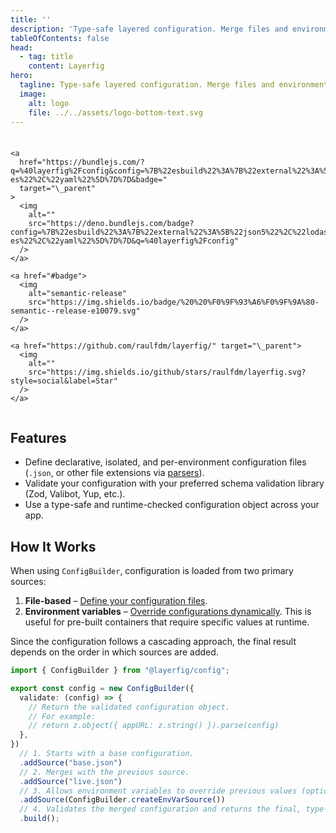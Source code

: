 ```yaml
---
title: ''
description: 'Type-safe layered configuration. Merge files and environment variables, validate with any schema, and get a runtime-checked object with full TypeScript IntelliSense.'
tableOfContents: false
head:
  - tag: title
    content: Layerfig
hero:
  tagline: Type-safe layered configuration. Merge files and environment variables, validate with any schema, and get a runtime-checked object with full TypeScript IntelliSense.
  image:
    alt: logo
    file: ../../assets/logo-bottom-text.svg
---
```


<nav style="display: flex; gap: 8px; flex-wrap: wrap; justify-content: center;">
    <a href="https://www.npmjs.com/package/@layerfig/config" target="\_parent">
      <img alt="" src="https://img.shields.io/npm/dm/@layerfig/config.svg" />
    </a>

    <a
      href="https://bundlejs.com/?q=%40layerfig%2Fconfig&config=%7B%22esbuild%22%3A%7B%22external%22%3A%5B%22json5%22%2C%22lodash-es%22%2C%22yaml%22%5D%7D%7D&badge="
      target="\_parent"
    >
      <img
        alt=""
        src="https://deno.bundlejs.com/badge?config=%7B%22esbuild%22%3A%7B%22external%22%3A%5B%22json5%22%2C%22lodash-es%22%2C%22yaml%22%5D%7D%7D&q=%40layerfig%2Fconfig"
      />
    </a>

    <a href="#badge">
      <img
        alt="semantic-release"
        src="https://img.shields.io/badge/%20%20%F0%9F%93%A6%F0%9F%9A%80-semantic--release-e10079.svg"
      />
    </a>

    <a href="https://github.com/raulfdm/layerfig/" target="\_parent">
      <img
        alt=""
        src="https://img.shields.io/github/stars/raulfdm/layerfig.svg?style=social&label=Star"
      />
    </a>
  </nav>

## Features

- Define declarative, isolated, and per-environment configuration files (`.json`, or other file extensions via [parsers](/setup/sources#other-file-extensions)).
- Validate your configuration with your preferred schema validation library (Zod, Valibot, Yup, etc.).
- Use a type-safe and runtime-checked configuration object across your app.

## How It Works

When using `ConfigBuilder`, configuration is loaded from two primary sources:

1. **File-based** – [Define your configuration files](/setup/sources).
2. **Environment variables** – [Override configurations dynamically](/setup/sources/#environment-variables). This is useful for pre-built containers that require specific values at runtime.

Since the configuration follows a cascading approach, the final result depends on the order in which sources are added.

```ts
import { ConfigBuilder } from "@layerfig/config";

export const config = new ConfigBuilder({
  validate: (config) => {
    // Return the validated configuration object.
    // For example:
    // return z.object({ appURL: z.string() }).parse(config)
  },
})
  // 1. Starts with a base configuration.
  .addSource("base.json")
  // 2. Merges with the previous source.
  .addSource("live.json")
  // 3. Allows environment variables to override previous values (optional).
  .addSource(ConfigBuilder.createEnvVarSource())
  // 4. Validates the merged configuration and returns the final, type-safe object.
  .build();
```
